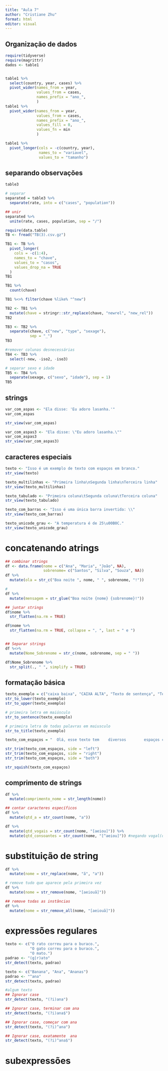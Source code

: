```yaml
---
title: "Aula 7"
author: "Cristiane Zhu"
format: html
editor: visual
---
```

## Organização de dados

```r
require(tidyverse)
require(magrittr)
dados <- table1


table1 %>% 
  select(country, year, cases) %>% 
  pivot_wider(names_from = year, 
              values_from = cases,
              names_prefix = "ano_",
              )
table1 %>% 
  pivot_wider(names_from = year, 
              values_from = cases,
              names_prefix = "ano_",
              values_fill = 0,
              values_fn = min
              )
```


```r
table1 %>% 
  pivot_longer(cols = -c(country, year), 
               names_to = "variavel", 
               values_to = "tamanho")
```

## separando observações
```r
table3

# separar
separated = table3 %>% 
  separate(rate, into = c("cases", "population"))

## unir
separated %>% 
  unite(rate, cases, population, sep = "/")

```


```r
require(data.table)
TB <- fread("TB(3).csv.gz")

TB1 <- TB %>% 
  pivot_longer(
    cols = -c(1:4), 
    names_to = "chave", 
    values_to = "casos", 
    values_drop_na = TRUE
  )
TB1

TB1 %>% 
  count(chave)

TB1 %<>% filter(chave %like% "^new")
```

```r
TB2 <- TB1 %>% 
  mutate(chave = stringr::str_replace(chave, "newrel", "new_rel"))
TB2

TB3 <- TB2 %>% 
  separate(chave, c("new", "type", "sexage"), 
           sep = "_")
TB3

#remover colunas desnecessárias
TB4 <- TB3 %>% 
  select(-new, -iso2, -iso3)

# separar sexo e idade
TB5 <- TB4 %>% 
  separate(sexage, c("sexo", "idade"), sep = 1)
TB5
```


## strings
```r
var_com_aspas <- "Ela disse: 'Eu adoro lasanha.'"
var_com_aspas

str_view(var_com_aspas)

var_com_aspas3 <- "Ela disse: \"Eu adoro lasanha.\""
var_com_aspas3
str_view(var_com_aspas3)
```

## caracteres especiais
```r
texto <- "Isso é um exemplo de texto com espaços em branco."
str_view(texto)

texto_multilinhas <- "Primeira linha\nSegunda linha\nTerceira linha"
str_view(texto_multilinhas)

texto_tabulado <- "Primeira coluna\tSegunda coluna\tTerceira coluna" 
str_view(texto_tabulado)

texto_com_barras <- "Isso é uma única barra invertida: \\"
str_view(texto_com_barras)

texto_unicode_grau <- "A temperatura é de 25\u00B0C."
str_view(texto_unicode_grau)
```


# concatenando atrings
```r
## combinar strings
df <- data.frame(nome = c("Ana", "Maria", "João", NA), 
                 sobrenome= c("Santos", "Silva", "Souza", NA))
df %>% 
  mutate(ola = str_c("Boa noite ", nome, " ", sobrenome, "!"))

#
df %>% 
  mutate(mensagem = str_glue("Boa noite {nome} {sobrenome}!"))
```


```r
## juntar strings
df$nome %>% 
  str_flatten(na.rm = TRUE)

df$nome %>% 
  str_flatten(na.rm = TRUE, collapse = ", ", last = " e ")


## Separar strings
df %<>% 
  mutate(Nome_Sobrenome = str_c(nome, sobrenome, sep = " "))

df$Nome_Sobrenome %>% 
  str_split(., " ", simplify = TRUE)
```


## formatação básica 
```r
texto_exemplo = c("caixa baixa", "CAIXA ALTA", "Texto de sentença", "Texto Em Título")
str_to_lower(texto_exemplo)
str_to_upper(texto_exemplo)

# primeira letra em maiúsculo
str_to_sentence(texto_exemplo)

# primeira letra de todas palavras em maiusculo
str_to_title(texto_exemplo)
```

```r
texto_com_espaços = "  Olá, esse texto tem    diversos        espaços completamente desnecessários. "

str_trim(texto_com_espaços, side = "left")
str_trim(texto_com_espaços, side = "right")
str_trim(texto_com_espaços, side = "both")

str_squish(texto_com_espaços)
```

## comprimento de strings
```r
df %>% 
  mutate(comprimento_nome = str_length(nome))

## contar caracteres específicos
df %>% 
  mutate(qtd_a = str_count(nome, "a"))

df %>% 
  mutate(qtd_vogais = str_count(nome, "[aeiou]")) %>%
  mutate(qtd_consoantes = str_count(nome, "[^aeiou]")) #negando vogal(dentro de colchetes)

```
# substituição de string
```r
df %>% 
  mutate(nome = str_replace(nome, "ã", "a"))

# remove tudo que aparece pela primeira vez
df %>% 
  mutate(nome = str_remove(nome, "[aeiouã]"))

## remove todas as instâncias
df %>% 
  mutate(nome = str_remove_all(nome, "[aeiouã]"))
```


# expressões regulares
```r
texto <- c("O rato correu para o buraco.", 
           "O gato correu para o buraco.",
           "O mato.")
padrao <- "(g|r)ato"
str_detect(texto, padrao)

texto <- c("Banana", "Ana", "Ananas")
padrao <- "^ana"
str_detect(texto, padrao)

#algum texto
## Ignorar case
str_detect(texto, "(?i)ana")

## Ignorar case, terminar com ana
str_detect(texto, "(?i)ana$")

## Ignorar case, começar com ana
str_detect(texto, "(?i)^ana")

## Ignorar case, exatamente  ana
str_detect(texto, "(?i)^ana$")
```

# subexpressões
```r

```

